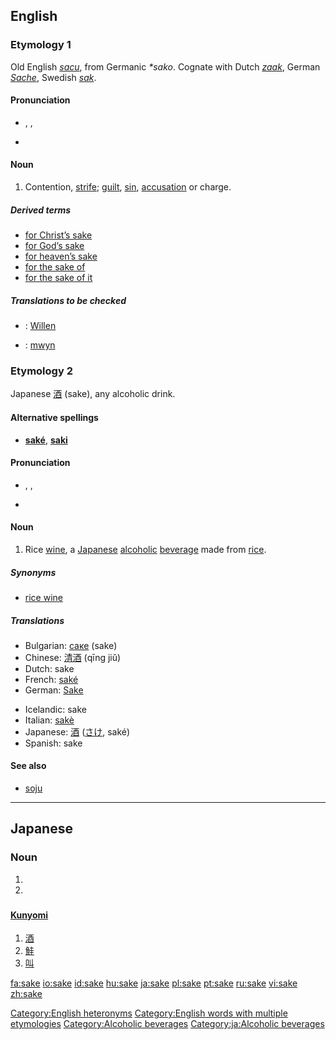 {{see|Sake|saké}}

==English==

{{rank|wouldn't|success|instance|906|sake|justice|offer|promise}}

===Etymology 1===
Old English ''[[sacu]]'', from Germanic ''*sako''. Cognate with Dutch ''[[zaak]]'', German ''[[Sache]]'', Swedish ''[[sak]]''.

====Pronunciation====
* {{AHD|sāk}}, {{IPA|/seɪk/}}, {{SAMPA|/seIk/}}
*{{audio|en-us-sake.ogg|Audio (US)}}

====Noun====
{{en-noun}}

# {{italbrac|obsolete except in phrases}}  Contention, [[strife]]; [[guilt]], [[sin]], [[accusation]] or charge.

=====Derived terms=====
*[[for Christ's sake|for Christ’s sake]]
*[[for God's sake|for God’s sake]]
*[[for heaven's sake|for heaven’s sake]]
*[[for the sake of]]
*[[for the sake of it]]

=====Translations to be checked=====
<!--Remove this section once all of the translations below have been moved into the tables above.-->
{{checktrans}}
*{{ttbc|German}}: [[Willen]] {{m}} 
*{{ttbc|Welsh}}: [[mwyn]]

===Etymology 2===
Japanese [[酒]] (sake), any alcoholic drink.

====Alternative spellings====
*'''[[saké]]''', '''[[saki]]'''

====Pronunciation====
* {{AHD|säkē}}, {{IPA|/sɑːki/}}, {{SAMPA|/sA:ki/}}
*{{audio|en-us-sake-alcohol.ogg|Audio (US)}}

====Noun====
{{en-noun}}
{{wikipedia}}

# {{italbrac|countable and uncountable}} Rice [[wine]], a [[Japanese]] [[alcoholic]] [[beverage]] made from [[rice]].

=====Synonyms=====
*[[rice wine]]

=====Translations=====
{{top}}
*Bulgarian: [[саке]] (sake)  {{n}}
*Chinese: [[清酒]] (qīng jiǔ)
*Dutch: sake {{m}}
*French: [[saké]] {{m}}
*German: [[Sake]] {{m}}
{{mid}}
*Icelandic: sake
*Italian: [[sakè]] {{m}}
*Japanese: [[酒]] ([[さけ]], saké)
*Spanish: sake {{m}}
{{bottom}}

====See also====
*[[soju]]

[[Category:English heteronyms]]
[[Category:English words with multiple etymologies]]
[[Category:Alcoholic beverages]]

----

==Japanese==

===Noun===
{{ja-noun|r|hira=さけ}}
# {{japdef|酒|sake, [[alcohol]]-based [[beverage]]}}
# {{japdef|鮭|salmon}}

{{rfc|non-standard headings}}
==={{Kanji reading}}===
====[[Kunyomi]]====
# [[酒]]
# [[鮭]]
# [[叫]]
{{ja-attention|usually no romaji readings?}}

[[Category:ja:Alcoholic beverages]]

[[fa:sake]]
[[io:sake]]
[[id:sake]]
[[hu:sake]]
[[ja:sake]]
[[pl:sake]]
[[pt:sake]]
[[ru:sake]]
[[vi:sake]]
[[zh:sake]]